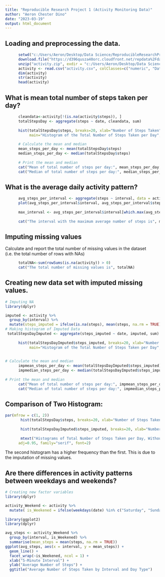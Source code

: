 ```yaml
---
title: "Reproducible Research Project 1 (Activity Monitoring Data)"
author: "Aeron Chester Dino"
date: "2023-03-19"
output: html_document
---
```



## Loading and preprocessing the data.

```r
      setwd("c:/Users/Aeron/Desktop/Data Science/ReproducibleResearchProject1")
      download.file("https://d396qusza40orc.cloudfront.net/repdata%2Fdata%2Factivity.zip", destfile = "activity.zip")
      unzip("activity.zip", exdir = "c:/Users/Aeron/Desktop/Data Science/ReproducibleResearchProject1")
      activity <- read.csv("activity.csv", colClasses=c("numeric", "Date", "numeric"))
      dim(activity)
      str(activity)
      head(activity)


```
## What is mean total number of steps taken per day?
```r
      cleandata<-activity[!(is.na(activity$steps)), ]
      totalStepsDay <- aggregate(steps ~ date, cleandata, sum)
      
      hist(totalStepsDay$steps, breaks=20, xlab="Number of Steps Taken", 
           main="Histogram of the Total Number of Steps Taken per Day", family="serif")
      
      # Calculate the mean and median
      mean_steps_per_day <- mean(totalStepsDay$steps)
      median_steps_per_day <- median(totalStepsDay$steps)
      
      # Print the mean and median
      cat("Mean of total number of steps per day:", mean_steps_per_day, "\n")
      cat("Median of total number of steps per day:", median_steps_per_day, "\n")

```

## What is the average daily activity pattern?
```r

      avg_steps_per_interval <- aggregate(steps ~ interval, data = activity, mean, na.rm = TRUE)
      plot(avg_steps_per_interval$interval, avg_steps_per_interval$steps, type = "l", xlab = "5-minute interval", ylab = "Average number of steps")
      
      max_interval <- avg_steps_per_interval$interval[which.max(avg_steps_per_interval$steps)]
      
      cat("The interval with the maximum average number of steps is", max_interval)
```

## Imputing missing values

Calculate and report the total number of missing values in the dataset (i.e. the total number of rows with NAs)
``` r

      totalNA<-sum(rowSums(is.na(activity)) > 0)
      cat("The total number of missing values is", totalNA)
```

## Creating new data set with imputed missing values.

```r
# Imputing NA
library(dplyr)

imputed <- activity %>%
  group_by(interval) %>%
  mutate(steps_imputed = ifelse(is.na(steps), mean(steps, na.rm = TRUE), steps))
# Making histogram of Imputed Data
 totalStepsDayImputed <- aggregate(steps_imputed ~ date, imputed, sum)
      
      hist(totalStepsDayImputed$steps_imputed, breaks=20, xlab="Number of Steps Taken", 
           main="Histogram of the Total Number of Steps Taken per Day", family="serif")
      
 
# Calculate the mean and median
      impmean_steps_per_day <- mean(totalStepsDayImputed$steps_imputed)
      impmedian_steps_per_day <- median(totalStepsDayImputed$steps_imputed)
      
# Print the mean and median
      cat("Mean of total number of steps per day:", impmean_steps_per_day, "\n")
      cat("Median of total number of steps per day:", impmedian_steps_per_day, "\n")

```

## Comparison of Two Histogram:
```r

par(mfrow = c(1, 2))
       hist(totalStepsDay$steps, breaks=20, xlab="Number of Steps Taken", family="serif", ylim=c(0,20), main="")
       
       hist(totalStepsDayImputed$steps_imputed, breaks=20, xlab="Number of Steps Taken",family="serif", ylim=c(0,20), main="")
       
       mtext("Histograms of Total Number of Steps Taken per Day, Without/With Imputed Values",
      adj=0.95, family="serif", font=2)
```
The second histogram has a higher frequency than the first. This is due to the imputation of missing values.

## Are there differences in activity patterns between weekdays and weekends?

```r
# Creating new factor variables
library(dplyr)

activity_Weekend <- activity %>%
  mutate( is_Weekened = ifelse(weekdays(date) %in% c("Saturday", "Sunday"), "weekend", "weekday"))
 
library(ggplot2)
library(dplyr)

avg_steps <- activity_Weekend %>%
  group_by(interval, is_Weekened) %>%
  summarise(mean_steps = mean(steps, na.rm = TRUE))
ggplot(avg_steps, aes(x = interval, y = mean_steps)) +
  geom_line() +
  facet_wrap(~is_Weekened, ncol = 1) +
  xlab("5-Minute Interval") +
  ylab("Average Number of Steps") +
  ggtitle("Average Number of Steps Taken by Interval and Day Type")

```

